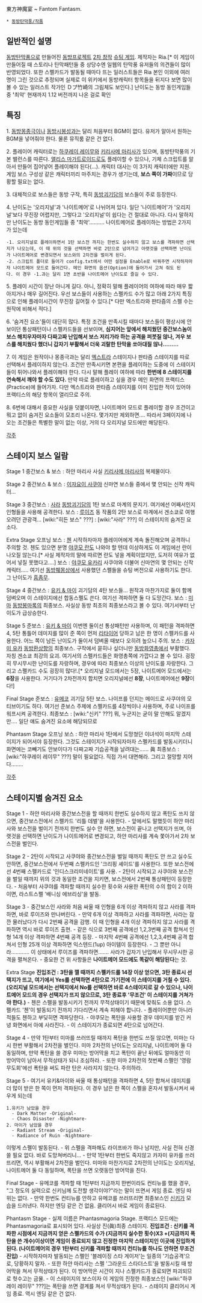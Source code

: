 東方神魔宴 ~ Fantom Fantasm.

 * [[동방탄막풍/작품]]

== 일반적인 설명 ==
[[동방탄막풍]]으로 만들어진 [[동방프로젝트]] [[2차 창작]] [[슈팅 게임]].
제작자는 Ria.[* 이 게임이 만들어질 때 스토리나 탄막패턴들 중 상당수엔 일웹의 탄막풍 유저들의 의견들이 많이 반영되었다. 또한 스펠카드가 발동될 때마다 뜨는 일러스트들은 Ria 본인 이외에 여러 명이 그린 것으로 추정되며 실제로 이 위키에서 동방캐릭터 항목들을 뒤지다 보면 많이 볼 수 있는 일러스트 작가인 Ｄプ竹崎의 그림체도 보인다.]
난이도는 동방 동인게임들 중 '''' '''최악''' ''''
현재까지 1.12 버전까지 나온 걸로 확인

== 특징 ==

1. [[동방몽종극]]이나 [[동방시봉성]]과는 달리 처음부터 BGM이 없다. 유저가 알아서 원하는 BGM을 넣어줘야 한다. 물론 뮤직룸 같은 건 없다.

2. 플레이어 캐릭터로는 [[하쿠레이 레이무]]와 [[키리사메 마리사]]가 있으며, 동방탄막풍의 기본 밸런스를 따른다. [[앨리스 마가트로이드]]로도 플레이할 수 있으나, 기체 스크립트를 알아서 만들어 집어넣어 플레이해야 된다(…). 캐릭터 대사는 이 3가지 캐릭터에만 지원. 게임 보스 구성상 같은 캐릭터끼리 마주치는 경우가 생기는데, '''보스 쪽이 가짜'''이므로 당황할 필요는 없다.

3. 대체적으로 보스들은 동방 구작, 특히 [[동방괴기담]]의 보스들이 주로 등장한다.

4. 난이도는 '오리지널'과 '나이트메어'로 나뉘어져 있다. 일단 '나이트메어'가 '오리지널'보다 무진장 어렵지만, 그렇다고 '오리지널'이 쉽다는 건 절대로 아니다. 다시 말하지만 난이도는 동방 동인게임들 중 '''' '''최악''' ''''.......... 나이트메어로 플레이하는 방법은 2가지가 있는데 
 -1. 오리지널로 플레이하면서 1탄 보스전 까지는 한번도 실수하지 않고 보스를 격파하면 선택지가 나오는데, 이 때 위의 것을 선택하면 바로 2탄으로 넘어가고 아랫것을 선택하면 난이도가 나이트메어로 변경되면서 보스와의 2차전을 벌이게 된다.
 -2. 스크립트 폴더로 들어가 config.txt에서 어떤 설정을 Enable로 바꿔주면 시작하자마자 나이트메어 모드로 들어간다. 메인 화면의 옵션(Option)에 들어가서 고쳐 줘도 된다. 이 경우 -1.과는 달리 1면 초반을 나이트메어 난이도로 즐길 수 있다.

5. 플레이 시간이 장난 아니게 길다. 아니, 정확히 말해 플레이어의 여하에 따라 매우 짧아지거나 매우 길어진다. 우선 보스들이 사용하는 스펠카드 수가 많고 아래 2가지 특징으로 인해 플레이시간이 무진장 길어질 수 있다.[* 다만 엑스트라와 판타즘의 스펠 수는 원작에 비해서 적다.]

6. '숨겨진 요소'들이 대단히 많다. 특정 조건을 만족시킬 때마다 보스들이 평상시에 안보이던 통상패턴이나 스펠카드들을 선보이며, '''심지어는 앞에서 해치웠던 중간보스놈이 보스 해치우자마자 다짜고짜 난입해서 보스 저리가라 하는 공격을 퍼붓질 않나, 겨우 보스를 해치웠다 했더니 갑자기 부활해서 더욱 괴랄한 탄막을 쏘아대질 않나.........'''

7. 이 게임은 원작이나 몽종극과는 달리 [[엑스트라]] 스테이지나 판타즘 스테이지를 따로 선택해서 플레이하지 않는다. 조건만 만족시키면 본편을 플레이하는 도중에 이 스테이지들이 튀어나와서 플레이해야 한다. 다시 말해 플레이 여하에 따라 '''한번에 8 스테이지를 연속해서 깨야 할 수도 있다.''' 만약 따로 플레이하고 싶을 경우 메인 화면의 프랙티스(Practice)에 들어가자. 다만 엑스트라와 판타즘 스테이지를 이미 진입한 적이 있어야 프랙티스의 해당 항목이 열리므로 주의.

8. 6번에 대해서 중요한 사실을 덧붙이자면, 나이트메어 모드로 플레이할 경우 조건이고 뭐고 없이 숨겨진 요소들이 모조리 나온다. 몇가지만 제외하면.... 따라서 3페이지에 나오는 조건들은 특별한 말이 없는 이상, 거의 다 오리지널 모드에만 해당된다.

[[각주]]

== 스테이지 보스 일람 ==
Stage 1
중간보스 & 보스 : 하얀 마리사
사실 [[키리사메 마리사]]의 복제물이다.

Stage 2
중간보스 & 보스 : [[이자요이 사쿠야]]
신마연 보스들 중에서 몇 안되는 신작 캐릭터...

Stage 3
중간보스 : [[사라]]
[[동방괴기담]]의 1탄 보스로 마계의 문지기. 여기에선 어째서인지 인형들을 사용해 공격한다.
보스 : [[루이즈]]
동 작품의 2탄 보스로 마계에서 겐소쿄로 여행오려던 관광객...
[wiki:"히든 보스" ???] : [wiki:"사라" ???]
이 스테이지의 숨겨진 요소다. 

Extra Stage
오프닝 보스 : [[첸]]
시작하자마자 플레이어에게 계속 돌진해오며 공격하니 주의할 것. 첸도 있으면 분명 [[야쿠모 란]]도 나와야 할 텐데 이상하게도 이 게임에선 란이 나오질 않는다.[* 사실 제작자의 말에 따르면 란도 넣을 계획이었지만, 도저히 여유가 없어서 넣질 못했다고....]
보스 : [[야쿠모 유카리]]
사쿠야와 더불어 신마연의 몇 안되는 신작 캐릭터..... 여기선 [[동방췌몽상]]에서 사용했던 스펠들을 슈팅 버전으로 사용하기도 한다. 그 난이도가 [[흠좀무]].

Stage 4
중간보스 : [[유키 & 마이]]
괴기담의 4탄 보스들... 원작과 마찬가지로 둘이 함께 덤벼오며 이 스테이지에선 합동스펠도 쓴다. 여기선 격파하면 둘 다 도망간다.
보스 : [[미마]]
[[동방봉마록]]의 최종보스. 사실상 동방 최초의 최종보스라고 볼 수 있다. 여기서부터 난이도가 급상승한다.

Stage 5
준보스 : [[유키 & 마이]]
이번엔 둘이선 통상패턴만 사용하며, 이 패턴을 격파하면 4, 5탄 통틀어 데미지를 많이 준 쪽이 먼저 [[리타이어]] 당하고 남은 한 명이 스펠카드를 사용한다. 어느 쪽이 남든 난이도가 둘이서 덤벼올 때보다 오히려 높으니 주의.
보스 : [[카자미 유카]]
[[동방환상향]]의 최종보스. 구작에서 묻히나 싶더니만 [[동방화영총]]에서 부활했다. 자칭 겐소쿄 최강의 요괴. 여기서의 스펠카드들은 화영총쪽에 가깝다고 볼 수 있다. 굉장히 무시무시한 난이도를 자랑하며, 경우에 따라 최종보스 이상의 난이도를 자랑한다. 그리고 스펠카드 수도 굉장히 많다!.[* 오리지널 모드에서는 5장, 나이트메어 모드에서는 '''6장'''을 사용한다. 거기다가 2차전까지 합치면 오리지널에선 '''8장''', 나이트메어에선 '''9장'''이다!]

Final Stage
준보스 : [[유메코]]
괴기담 5탄 보스. 나이프를 던지는 메이드로 사쿠야의 모티브이기도 하다. 여기선 준보스 주제에 스펠카드를 4장씩이나 사용하며, 주로 나이프를 워프시켜 공격한다.
최종보스 : [wiki:"신키" ???]
뭐, 누군지는 굳이 말 안해도 알겠지만.... 일단 얘도 숨겨진 요소에 해당되므로

Phantasm Stage
오프닝 보스 : 하얀 마리사
1탄에서 도망쳤던 이녀석이 마지막 스테이지가 되어서야 등장한다. 그것도 스테이지가 시작되자마자 스펠카드를 발동시키더니 화면에는 코빼기도 안보이다가 다짜고짜 기습공격을 날려대는......
眞 최종보스 : [wiki:"하쿠레이 레이무" ???]
말이 필요없다. 직접 가서 대면해라. 그리고 절망할 지어다........

[[각주]]

== 스테이지별 숨겨진 요소 ==

Stage 1
- 하얀 마리사와 중간보스전을 할 때까지 한번도 실수하지 않고 폭탄도 쓰지 않으면, 중간보스전에서 스펠카드 '리틀 데벌'을 사용한다.
- 앞에서도 말했듯이 하얀 마리사와 보스전을 벌이기 전까지 한번도 실수 안 하면, 보스전이 끝나고 선택지가 뜨며, 아랫것을 선택하면 난이도가 나이트메어로 변경되고, 하얀 마리사를 계속 쫓아가서 2차 보스전을 벌인다.

Stage 2
- 2탄이 시작되고 사쿠야와 중간보스전을 벌일 때까지 폭탄도 안 쓰고 실수도 안하면, 중간보스전에서 두번째 스펠카드인 '크리핑 셰이드'를 사용한다. 또한 보스전에선 4번째 스펠카드로 '인디스크리미네이트'를 사용.
- 2탄이 시작되고 사쿠야와 보스전을 벌일 때까지 위의 것과 동일한 조건을 지키면, 보스전에서 2번째 통상패턴이 등장한다.
- 처음부터 사쿠야를 격파할 때까지 실수한 횟수와 사용한 폭탄의 수의 합이 2 이하이면, 라스트스펠 '배니싱 에브리싱'을 발동.

Stage 3
- 중간보스인 사라와 처음 싸울 때 인형을 6개 이상 격파하지 않고 사라를 격파하면, 바로 루이즈와 만나버린다.
- 만약 6개 이상 격파하고 사라를 격파하면, 사라는 잠깐 물러났다가 다시 2번째 공격을 감행. 이 때 인형을 4개 이상 격파하지 않고 사라를 격파하면 역시 바로 루이즈 출현.
- 같은 식으로 3번째 공격에선 1,2,3번째 공격 합쳐서 인형 14개 이상 격파하면 4번째 공격 등장.
- 마지막 4번째 공격에선 1,2,3,4번째 공격 합쳐서 인형 25개 이상 격파하면 익스텐드(1up) 아이템이 등장한다.
- 그 뿐만 아니라............ 이 상태에서 루이즈를 격파하면....... 사라가 갑자기 난입해서 무시무시한 공격을 펼쳐온다.
- 중요한 건 위 사항들은 '''나이트메어 모드에도 똑같이 해당된다'''는 것.

Extra Stage
'''진입조건 : 3탄을 깰 때까지 스펠카드를 14장 이상 얻으면, 3탄 종료시 선택지가 뜨고, 여기에서 Yes를 선택하면 4탄으로 가기전에 이 스테이지를 거칠 수 있다. (오리지널 모드에서는 선택지에서 No를 선택하면 바로 4스테이지로 갈 수 있으나, 나이트메어 모드의 경우 선택지가 뜨지 않으므로, 3탄 종료후 '무조건' 이 스테이지를 거쳐가야 한다.)'''
- 첸은 스펠을 발동시키기 전까지 무적상태이기 때문에 맞춰도 소용 없다. 스펠카드 '첸'이 발동되기 전까지 기다리면서 계속 피해야 합니다.
- 플레이어뿐만 아니라 적들도 첸하고 부딪히면 격파당한다.
- 야쿠모는 폭탄을 사용할 경우 데미지를 받긴 커녕 화면에서 아예 사라진다.
- 이 스테이지가 종료되면 4탄으로 넘어간다.

Stage 4
- 만약 1탄부터 미마를 쓰러뜨릴 때까지 폭탄을 한번도 쓰질 않으면, 미마는 다시 한번 부활해서 2차전을 벌인다. 미마 2차전의 난이도는 오리지널, 나이트메어 둘 다 동일하며, 만약 폭탄을 쓸 경우 미마는 방어막을 치고 폭탄이 끝난 뒤에도 얼마동안 이 방어막이 남아서 무적상태가 되니 조심하라.
- 또한 미마 2차전의 첫번째 스펠인 '영람무도회'에선 폭탄을 써도 파란 탄은 사라지지 않는다. 주의하라.

Stage 5
- 여기서 유키&마이와 싸울 때 통상패턴을 격파하면 4, 5탄 합쳐서 데미지를 더 많이 받은 한 쪽이 먼저 격파된다. 이 경우 남은 한 쪽이 스펠을 혼자서 발동시켜서 싸우게 되는데
 1.유키가 남았을 경우
   - Dark Matter -Original-
   - Chaos Disaster -Nightmare-
 2. 마이가 남았을 경우
   - Radiant Stream -Original-
   - Radiance of Ruin -Nightmare-
이렇게 스펠이 발동된다.
- 위 스펠을 격파해도 라이프바가 하나 남지만, 사실 전혀 신경쓸 필요 없다. 바로 도망쳐버리니...
- 만약 1탄부터 한번도 죽지않고 카자미 유카를 쓰러뜨리면, 역시 부활해서 2차전을 벌인다. 미마와 마찬가지로 2차전의 난이도는 오리지널, 나이트메어 둘 다 동일하며, 폭탄을 쓰면 오랫동안 방어막을 친다.

Final Stage
- 유메코를 격파할 때 1탄부터 지금까지 한번이라도 컨티뉴를 했을 경우, "그 정도의 실력으로 신키님께 도전할 생각이야?"라는 말이 뜨면서 게임 종료. 엔딩 따위는 없다.
- 만약 한번도 컨티뉴를 안하고 유메코를 쓰러뜨리면 최종보스인 [[신키]]가 모습을 드러낸다. 하지만 엔딩 같은 건 없음. 클리어시 바로 게임이 종료된다.

Phantasm Stage
- 실제 이름은 Phantasmagoria Stage. 프랙티스 모드에는 Phantasmagoria로 표시되어 있다. 사실상 진(眞)최종 스테이지.
'''진입조건 : 신키를 격파한 시점에서 지금까지 얻은 스펠카드의 수가 (지금까지 실수한 횟수)X3 +(지금까지 폭탄을 쓴 개수)이상이면 게임이 종료되지 않고 진정한 마지막 스테이지인 이곳에 진입하게 된다. (나이트메어의 경우 1탄부터 신키를 격파할 때까지 컨티뉴를 하나도 안하면 무조건 진입)'''
- 시작하자마자 발동되는 스펠인 '블레이징 스타 게이저'는 일종의 '기습공격'으로, 당황하지 말자.
- 또한 하얀 마리사는 스펠 '그라운드 스타더스트'을 발동시킬 때 방어막을 쳐서 무적상태가 된다. 이 방어막은 시간이 지나 스펠카드가 종료되면 파괴되므로 헛수고는 금물.
- 이 스테이지의 보스이자 이 게임의 진정한 최종보스인 [wiki:"하쿠레이 레이무" ???]는 폭탄을 쓰면 결계를 쳐서 무적상태가 된다.
- 스테이지 클리어시 게임 종료. 역시 엔딩 같은 건 없다.

